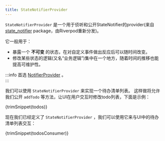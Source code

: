 ```yaml
---
title: StateNotifierProvider
---
```



`StateNotifierProvider` 是一个用于侦听和公开StateNotifier的provider(来自 [state_notifier] package，由Riverpod重新分发)。

它一般用于：

- 暴露一个 **不可变** 的状态，在对自定义事件做出反应后可以随时间改变。
- 修改某些状态的逻辑(又名“业务逻辑”)集中在一个地方，随着时间的推移也能提高可维护性。

:::info
首选 [NotifierProvider] 。  
:::

我们可以使用 `StateNotifierProvider` 来实现一个待办清单列表。
这样做将允许我们公开 `addTodo` 等方法，让UI在用户交互时修改todo列表，下面是示例：

<CodeBlock>{trimSnippet(todos)}</CodeBlock>

现在我们已经定义了 `StateNotifierProvider` ，我们可以使用它来与UI中的待办清单列表交互：

<CodeBlock>{trimSnippet(todosConsumer)}</CodeBlock>

[state_notifier]: https://pub.dev/packages/state_notifier
[statenotifier]: https://pub.dev/documentation/state_notifier/latest/state_notifier/StateNotifier-class.html
[provider]: ./provider
[futureprovider]: ./future_provider
[notifierprovider]: ./notifier_provider
